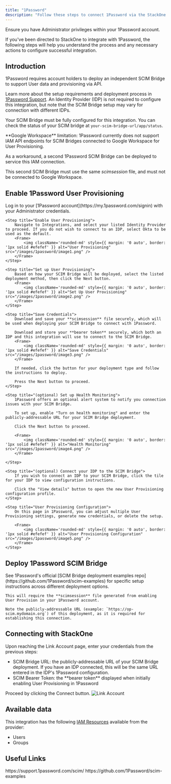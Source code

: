 ```yaml
---
title: "1Password"
description: "Follow these steps to connect 1Password via the StackOne Hub successfully."
---
```



<Warning>
  Ensure you have Administrator privileges within your 1Password account.
</Warning>

If you've been directed to StackOne to integrate with 1Password, the following steps will help you understand the process and any necessary actions to configure successful integration.

## Introduction
1Password requires account holders to deploy an independent SCIM Bridge to support User data and provisioning via API.

Learn more about the setup requirements and deployment process in [1Password Support](https://support.1password.com/scim/). An Identity Provider (IDP) is not required to configure this integration, but note that the SCIM Bridge setup may vary for connection with different IDPs.

Your SCIM Bridge must be fully configured for this integration. You can check the status of your SCIM bridge at `your-scim-bridge-url/app/status`.

<Warning>
  **Google Workspace** limitation: 1Password currently does not support IAM API endpoints for SCIM Bridges connected to Google Workspace for User Provisioning.

  As a workaround, a second 1Password SCIM Bridge can be deployed to service this IAM connection.
  
  This second SCIM Bridge must use the same *scimsession* file, and must not be connected to Google Workspace.
</Warning>

## Enable 1Password User Provisioning

<Steps>
    <Step title="Log in to your 1Password dashboard">
        Log in to your [1Password account](https://my.1password.com/signin) with your Administrator credentials.
    </Step>

    <Step title="Enable User Provisioning">
        Navigate to Integrations, and select your listed Identity Provider to proceed. If you do not wish to connect to an IDP, select Okta to be used as the default.
        <Frame>
            <img className='rounded-md' style={{ margin: '0 auto', border: '1px solid #efefef' }} alt="User Provisioning" src="/images/1password/image1.png" />
        </Frame>
    </Step>

    <Step title="Set up User Provisioning">
        Based on how your SCIM Bridge will be deployed, select the listed deployment method, then click the Next button.
        <Frame>
            <img className='rounded-md' style={{ margin: '0 auto', border: '1px solid #efefef' }} alt="Set Up User Provisioning" src="/images/1password/image2.png" />
        </Frame>
    </Step>

    <Step title="Save Credentials">
        Download and save your **scimsession** file securely, which will be used when deploying your SCIM Bridge to connect with 1Password.

        Download and store your **bearer token** securely, which both an IDP and this integration will use to connect to the SCIM Bridge.
        <Frame>
            <img className='rounded-md' style={{ margin: '0 auto', border: '1px solid #efefef' }} alt="Save Credentials" src="/images/1password/image3.png" />
        </Frame>

        If needed, click the button for your deployment type and follow the instructions to deploy.

        Press the Next button to proceed.
    </Step>

    <Step title="(optional) Set up Health Monitoring">
        1Password offers an optional alert system to notify you connection issues with your SCIM Bridge.
        
        To set up, enable "Turn on health monitoring" and enter the publicly-addressable URL for your SCIM Bridge deployment.
        
        Click the Next button to proceed.

        <Frame>
            <img className='rounded-md' style={{ margin: '0 auto', border: '1px solid #efefef' }} alt="Health Monitoring" src="/images/1password/image4.png" />
        </Frame>

    </Step>

    <Step title="(optional) Connect your IDP to the SCIM Bridge">
        If you wish to connect an IDP to your SCIM Bridge, click the tile for your IDP to view configuration instructions.

        Click the "View details" button to open the new User Provisioning configuration profile.
    </Step>

    <Step title="User Provisioning Configuration">
        On this page in 1Password, you can adjust multiple User Provisioning settings, generate new credentials, or delete the setup.

        <Frame>
            <img className='rounded-md' style={{ margin: '0 auto', border: '1px solid #efefef' }} alt="User Provisioning Configuration" src="/images/1password/image5.png" />
        </Frame>
    </Step>

</Steps>

## Deploy 1Password SCIM Bridge

<Steps>

  <Step title="Set up your 1Password SCIM Bridge">
    See 1Password's official [SCIM Bridge deployment examples repo](https://github.com/1Password/scim-examples) for specific setup instructions across different deployment options.

    This will require the **scimsession** file generated from enabling User Provision in your 1Password account.

    Note the publicly-addressable URL (example: `https://op-scim.mydomain.org`) of this deployment, as it is required for establishing this connection.
  </Step>

</Steps>

## Connecting with StackOne

<Steps>
  <Step title="Enter Credentials">
    Upon reaching the Link Account page, enter your credentials from the previous steps:
    <ul>
      <li>SCIM Bridge URL: the publicly-addressable URL of your SCIM Bridge deployment. If you have an IDP connected, this will be the same URL entered in the IDP's 1Password configuration.</li>
      <li>SCIM Bearer Token: the **bearer token** displayed when initially enabling User Provisioning in 1Password</li>
    </ul>
    Proceed by clicking the Connect button.
    <Frame>
      <img className='rounded-md' style={{ margin: '0 auto', border: '1px solid #efefef' }} alt="Link Account" src="/images/1password/image6.png" />
    </Frame>
  </Step>
</Steps>

<IntegrationFooter />


## Available data

This integration has the following [IAM Resources](https://docs.stackone.com/reference/iam_list_users) available from the provider:
<ul>
 <li>Users</li>
 <li>Groups</li>
</ul>


## Useful Links
<Card title="1Password Support - SCIM Bridge" icon="link" href="https://support.1password.com/scim/">
    https://support.1password.com/scim/
</Card>

<Card title="1Password SCIM Bridge Github Repo" icon="link" href="https://github.com/1Password/scim-examples">
    https://github.com/1Password/scim-examples
</Card>
